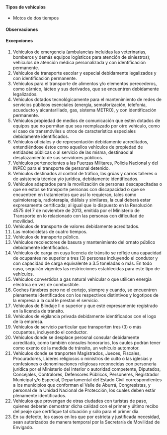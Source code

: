 #### Tipos de vehículos

- Motos de dos tiempos

#### Observaciones

<TweetEmbed id="1242284868186374144" />

#### Excepciones

1. Vehículos de emergencia (ambulancias incluidas las veterinarias, bomberos y demás equipos logísticos para atención de siniestros); vehículos de atención médica personalizada y con identificación permanente.
2. Vehículos de transporte escolar y especial debidamente legalizados y con identificación permanente.
3. Vehículos para el transporte de alimentos y/o elementos perecederos, como cárnico, lácteo y sus derivados, que se encuentren debidamente legalizados.
4. Vehículos dotados tecnológicamente para el mantenimiento de redes de servicios públicos esenciales (energía, semaforización, telefonía, acueducto y alcantarillado, gas, sistema METRO), y con identificación permanente.
5. Vehículos propiedad de medios de comunicación que estén dotados de equipos que no permitan que sea reemplazado por otro vehículo, como el caso de transmóviles u otros de característica especiales debidamente identificados.
6. Vehículos oficiales y de representación debidamente acreditados, entendiéndose éstos como aquellos vehículos de propiedad de entidades públicas o al servicio de las misma, destinaod al desplazamiento de sus servidores públicos.
7. Vehículos pertenecientes a las Fuerzas Militares, Policia Nacional y del INPEC para el transporte de personal detenido.
8. Vehículos destinados al control de tráfico, las grúas y carros talleres o de asistencia técnica y/o jurídica, debidamente identificados.
9. Vehículos adaptados para la movilización de personas descapacitadas o que en estos se transporte personas con discapacidad o que se encuentren en tratamientos que así lo requieran, tales como quimioterapia, radioterapia, diálisis y similares, la cual deberá estar expresamente certificada; al igual que lo dispuesto en la Resolución 4575 del 7 de noviembre de 2013, emitida por el Ministerio de Transporte en lo relacionado con las personas con dificultad de movilidad.
10. Vehículos de transporte de valores debidamente acreditados.
11. Las motocicletas de cuatro tiempos.
12. Vehículos de transporte público.
13. Vehículos recolectores de basura y mantenimiento del ornato público debidamente identificados.
14. Vehículos de carga en cuya licencia de tránsito se refleje una capacidad de ocupantes no superior a tres (3) personas incluyendo el condutor y con capacidad de carga equivalente a 3.5 toneladas o más. En todo caso, seguirán vigentes las restricciones establecidas para este tipo de vehículos.
15. Vehículos convertidos a gas natural vehicular o que utilicen energía eléctrica en vez de combustible.
16. Coches fúnebres pero no el cortejo, siempre y cuando, se encuentren plenamente identificados con los respectivos distintivos y logotipos de la empresa a la cual le prestan el servicio.
17. Vehículos de Blindaje II o superior y que esté expresamente registrado en la licencia de tránsito.
18. Vehículos de vigilancia privada debidamente identificados con el logo de la empresa.
19. Vehículos de servicio particular que transporten tres (3) o más ocupantes, incluyendo el conductor.
20. Vehículos donde se desplace perosnal consular debidamente acreditado, como también cónsules honorarios, los caules podrán tener como exento de la medida de tránsito, un vehículo automotor.
21. Vehículos donde se tranporten Magistrados, Jueces, Fiscales, Procuradores, Líderes religiosos o ministros de culto o las iglesias y confesiones o denominaciones religiosas reconocidas con personería jurídica por el Ministerio del Interior o autoridad competente, Diputados, Concejales, Contralores, Defensores Públicos, Personeres, Registrador Municipal y/o Especial, Departamental del Estado Civil correspondientes a los municipios que conforman el Valle de Aburrá, Congresistas, y personal de la Unidad Nacional de Protección, los cuales deben estár plenamente identificados.
22. Vehículos que provengan de otras ciudades con turistas de paso, quienes deberán demostrar dicha calidad con el primer y último recibo del peaje que certifique tal situación y sólo para el primer día.
23. En su defecto, los casos en los que por estricta y justificada necesidad, sean autorizados de manera temporal por la Secretaría de Movilidad de Envigado.
